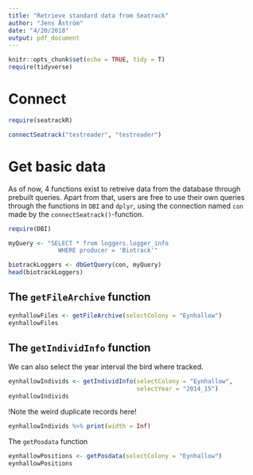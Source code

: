 ```yaml
---
title: "Retrieve standard data from Seatrack"
author: "Jens Åström"
date: "4/20/2018"
output: pdf_document
---
```


```r
knitr::opts_chunk$set(echo = TRUE, tidy = T)
require(tidyverse)
```

Connect
=======
```r
require(seatrackR)

connectSeatrack("testreader", "testreader")
```

Get basic data
==============
As of now, 4 functions exist to retreive data from the database through prebuilt queries. Apart from that, users are free to use their own queries through the functions in `DBI` and `dplyr`, using the connection named `con` made by the `connectSeatrack()`-function.

```r
require(DBI)

myQuery <- "SELECT * from loggers.logger_info
              WHERE producer = 'Biotrack'"

biotrackLoggers <- dbGetQuery(con, myQuery)
head(biotrackLoggers)

```

The `getFileArchive` function
---------

```r
eynhallowFiles <- getFileArchive(selectColony = "Eynhallow")
eynhallowFiles
```


The `getIndividInfo` function
-----------------------
We can also select the year interval the bird where tracked.

```r
eynhallowIndivids <- getIndividInfo(selectColony = "Eynhallow",
                                    selectYear = "2014_15")
eynhallowIndivids
```

!Note the weird duplicate records here!

```r
eynhallowIndivids %>% print(width = Inf)
```


The `getPosdata` function
```r

eynhallowPositions <- getPosdata(selectColony = "Eynhallow")
eynhallowPositions
```






